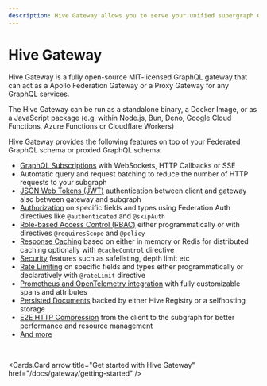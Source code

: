 ```yaml
---
description: Hive Gateway allows you to serve your unified supergraph GraphQL schema
---
```



# Hive Gateway

Hive Gateway is a fully open-source MIT-licensed GraphQL gateway that can act as a Apollo Federation
Gateway or a Proxy Gateway for any GraphQL services.

The Hive Gateway can be run as a standalone binary, a Docker Image, or as a JavaScript package (e.g.
within Node.js, Bun, Deno, Google Cloud Functions, Azure Functions or Cloudflare Workers)

Hive Gateway provides the following features on top of your Federated GraphQL schema or proxied
GraphQL schema:

- [GraphQL Subscriptions](/docs/gateway/features/subscriptions) with WebSockets, HTTP Callbacks or
  SSE
- Automatic query and request batching to reduce the number of HTTP requests to your subgraph
- [JSON Web Tokens (JWT)](/docs/gateway/features/auth/jwt) authentication between client and gateway
  also between gateway and subgraph
- [Authorization](/docs/gateway/features/auth/generic-auth) on specific fields and types using
  Federation Auth directives like `@authenticated` and `@skipAuth`
- [Role-based Access Control (RBAC)](/docs/gateway/features/auth/generic-auth) either
  programmatically or with directives `@requiresScope` and `@policy`
- [Response Caching](/docs/gateway/features/performance/response-caching) based on either in memory
  or Redis for distributed caching optionally with `@cacheControl` directive
- [Security](/docs/gateway/features/security) features such as safelisting, depth limit etc
- [Rate Limiting](/docs/gateway/features/security/rate-limiting) on specific fields and types either
  programmatically or declaratively with `@rateLimit` directive
- [Prometheus and OpenTelemetry integration](/docs/gateway/features/monitoring-tracing) with fully
  customizable spans and attributes
- [Persisted Documents](/docs/gateway/features/performance/persisted-operations) backed by either
  Hive Registry or a selfhosting storage
- [E2E HTTP Compression](/docs/gateway/features/performance/compression) from the client to the
  subgraph for better performance and resource management
- [And more](/docs/gateway/features)

<br />

<Cards.Card arrow title="Get started with Hive Gateway" href="/docs/gateway/getting-started" />
